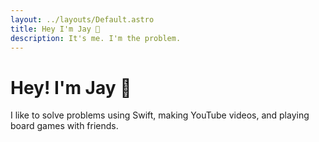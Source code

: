 ```yaml
---
layout: ../layouts/Default.astro
title: Hey I'm Jay 👋
description: It's me. I'm the problem.
---
```


# Hey! I'm Jay 👋

I like to solve problems using Swift, making YouTube videos, and playing board games with friends.

<MostRecentPosts/>